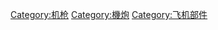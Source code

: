 {{catmore|空用槍械}}
{{Commonscat|Aircraft guns}}
[[Category:机枪|Category:机枪]]
[[Category:機炮|Category:機炮]]
[[Category:飞机部件|Category:飞机部件]]